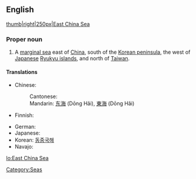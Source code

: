 ==English==
{{wikipedia}}
[[image:East China Sea.jpg|thumb|right|250px|East China Sea]]
===Proper noun===
{{en-proper noun}}

# A [[marginal sea]] east of [[China]], south of the [[Korean peninsula]], the west of [[Japanese]] [[Ryukyu islands]], and north of [[Taiwan]].

====Translations====
{{trans-top|a sea}}
* Chinese:
*: Cantonese: {{tø|yue|東海|tr=dung1 hoi2|sc=Hani|xs=Cantonese}}
*: Mandarin: [[东海]] (Dōng Hǎi), [[東海]] (Dōng Hǎi)
* Finnish: {{t-|fi|Itä-Kiinanmeri}}
{{trans-mid}}
* German: {{t-|de|Ostchinesisches Meer}}
* Japanese: {{t-|ja|東シナ海|tr=Higashi-Shina-Kai}}
* Korean: [[동중국해]]
* Navajo: {{tø|nv|Tónteel náátsʼósí}}
{{trans-bottom}}

[[Category:Seas]]

[[lo:East China Sea]]